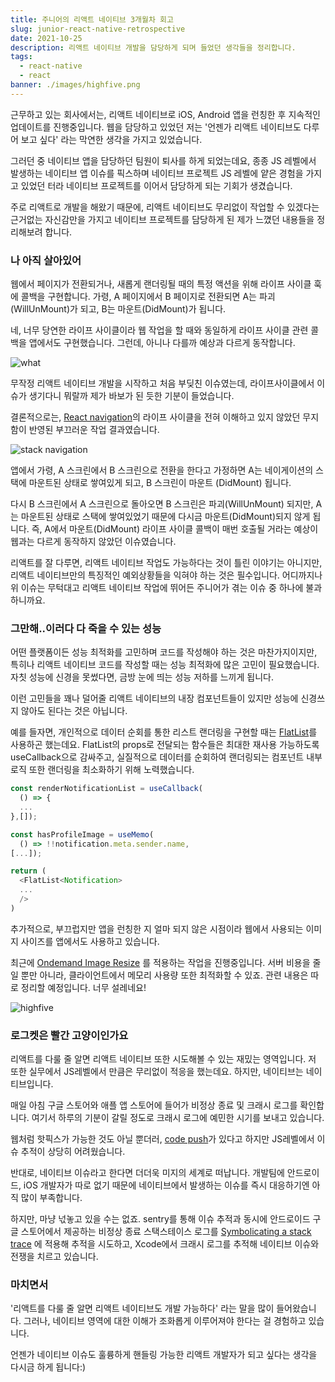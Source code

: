 ```yaml
---
title: 주니어의 리액트 네이티브 3개월차 회고
slug: junior-react-native-retrospective
date: 2021-10-25
description: 리액트 네이티브 개발을 담당하게 되며 들었던 생각들을 정리합니다.
tags:
  - react-native
  - react
banner: ./images/highfive.png
---
```


근무하고 있는 회사에서는, 리액트 네이티브로 iOS, Android 앱을 런칭한 후 지속적인 업데이트를 진행중입니다.
웹을 담당하고 있었던 저는 '언젠가 리액트 네이티브도 다루어 보고 싶다' 라는 막연한 생각을 가지고 있었습니다.

그러던 중 네이티브 앱을 담당하던 팀원이 퇴사를 하게 되었는데요, 종종 JS 레벨에서 발생하는 네이티브 앱 이슈를 픽스하며
네이티브 프로젝트 JS 레벨에 얕은 경험을 가지고 있었던 터라 네이티브 프로젝트를 이어서 담당하게 되는 기회가 생겼습니다.

주로 리액트로 개발을 해왔기 때문에, 리액트 네이티브도 무리없이 작업할 수 있겠다는 근거없는 자신감만을 가지고 네이티브 프로젝트를 담당하게 된 제가
느꼈던 내용들을 정리해보려 합니다.

### 나 아직 살아있어

웹에서 페이지가 전환되거나, 새롭게 랜더링될 때의 특정 액션을 위해 라이프 사이클 훅에 콜백을 구현합니다. 가령, A 페이지에서 B 페이지로 전환되면
A는 파괴(WillUnMount)가 되고, B는 마운트(DidMount)가 됩니다.

네, 너무 당연한 라이프 사이클이라 웹 작업을 할 때와 동일하게 라이프 사이클 관련 콜백을 앱에서도 구현했습니다. 그런데, 아니나 다를까 예상과 다르게 동작합니다.

![what](./images/intro.png)

무작정 리액트 네이티브 개발을 시작하고 처음 부딪친 이슈였는데, 라이프사이클에서 이슈가 생기다니 뭐랄까 제가 바보가 된 듯한 기분이 들었습니다.

결론적으로는, [React navigation](https://reactnavigation.org/docs/navigation-lifecycle/)의 라이프 사이클을 전혀 이해하고 있지 않았던
무지함이 반영된 부끄러운 작업 결과였습니다.

![stack navigation](./images/stack-navigation.png)

앱에서 가령, A 스크린에서 B 스크린으로 전환을 한다고 가정하면 A는 네이게이션의 스택에 마운트된 상태로 쌓여있게 되고, B 스크린이 마운트 (DidMount) 됩니다.

다시 B 스크린에서 A 스크린으로 돌아오면 B 스크린은 파괴(WillUnMount) 되지만, A는 마운트된 상태로 스택에 쌓여있었기 때문에 다시금 마운트(DidMount)되지 않게 됩니다.
즉, A에서 마운트(DidMount) 라이프 사이클 콜백이 매번 호출될 거라는 예상이 웹과는 다르게 동작하지 않았던 이슈였습니다.

리액트를 잘 다루면, 리액트 네이티브 작업도 가능하다는 것이 틀린 이야기는 아니지만, 리액트 네이티브만의 특징적인 예외상황들을 익혀야 하는 것은 필수입니다. 어디까지나
위 이슈는 무턱대고 리액트 네이티브 작업에 뛰어든 주니어가 겪는 이슈 중 하나에 불과하니까요.

### 그만해..이러다 다 죽을 수 있는 성능

어떤 플랫폼이든 성능 최적화를 고민하며 코드를 작성해야 하는 것은 마찬가지이지만, 특히나 리액트 네이티브 코드를 작성할 때는 성능 최적화에 많은 고민이 필요했습니다.
자칫 성능에 신경을 못썼다면, 금방 눈에 띄는 성능 저하를 느끼게 됩니다.

이런 고민들을 꽤나 덜어줄 리액트 네이티브의 내장 컴포넌트들이 있지만 성능에 신경쓰지 않아도 된다는 것은 아닙니다.

예를 들자면, 개인적으로 데이터 순회를 통한 리스트 랜더링을 구현할 때는 [FlatList](https://reactnative.dev/docs/flatlist)를 사용하곤 했는데요.
FlatList의 props로 전달되는 함수들은 최대한 재사용 가능하도록 useCallback으로 감싸주고, 실질적으로 데이터를 순회하여 랜더링되는 컴포넌트 내부 로직 또한
랜더링을 최소화하기 위해 노력했습니다.

```ts
const renderNotificationList = useCallback(
  () => {
  ...
},[]);

const hasProfileImage = useMemo(
  () => !!notification.meta.sender.name,
[...]);

return (
  <FlatList<Notification>
  ...
  />
)
```

추가적으로, 부끄럽지만 앱을 런칭한 지 얼마 되지 않은 시점이라 웹에서 사용되는 이미지 사이즈를 앱에서도 사용하고 있습니다.

최근에 [Ondemand Image Resize](https://medium.com/@vdongbin/lambda-edge%EB%A5%BC-%EC%9D%B4%EC%9A%A9%ED%95%9C-ondemand-image-resize-50794cbcb87f)
를 적용하는 작업을 진행중입니다. 서버 비용을 줄일 뿐만 아니라, 클라이언트에서 메모리 사용량 또한 최적화할 수 있죠.
관련 내용은 따로 정리할 예정입니다. 너무 설레네요!

![highfive](images/highfive.png)

### 로그켓은 빨간 고양이인가요

리액트를 다룰 줄 알면 리액트 네이티브 또한 시도해볼 수 있는 재밌는 영역입니다. 저 또한 실무에서 JS레벨에서 만큼은 무리없이
적응을 했는데요. 하지만, 네이티브는 네이티브입니다.

매일 아침 구글 스토어와 애플 앱 스토어에 들어가 비정상 종료 및 크래시 로그를 확인합니다. 여기서 하루의 기분이 갈릴 정도로
크래시 로그에 예민한 시기를 보내고 있습니다.

웹처럼 핫픽스가 가능한 것도 아닐 뿐더러, [code push](https://microsoft.github.io/code-push/)가 있다고 하지만
JS레벨에서 이슈 추적이 상당히 어려웠습니다.

반대로, 네이티브 이슈라고 한다면 더더욱 미지의 세계로 떠납니다. 개발팀에 안드로이드, iOS 개발자가 따로 없기 때문에 네이티브에서 발생하는 이슈를
즉시 대응하기엔 아직 많이 부족합니다.

하지만, 마냥 넋놓고 있을 수는 없죠. sentry를 통해 이슈 추적과 동시에 안드로이드 구글 스토어에서 제공하는 비정상 종료 스택스테이스 로그를 [Symbolicating a stack trace](https://reactnative.dev/docs/0.64/symbolication)
에 적용해 추적을 시도하고, Xcode에서 크래시 로그를 추적해 네이티브 이슈와 전쟁을 치르고 있습니다.

### 마치면서

'리액트를 다룰 줄 알면 리액트 네이티브도 개발 가능하다' 라는 말을 많이 들어왔습니다. 그러나, 네이티브 영역에 대한 이해가 조화롭게 이루어져야 한다는 걸
경험하고 있습니다.

언젠가 네이티브 이슈도 훌륭하게 핸들링 가능한 리액트 개발자가 되고 싶다는 생각을 다시금 하게 됩니다:)
